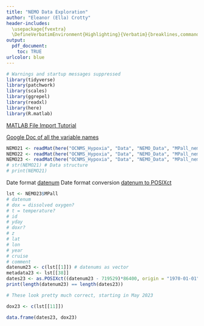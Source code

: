```yaml
---
title: "NEMO Data Exploration"
author: "Eleanor (Ella) Crotty"
header-includes:
  \usepackage{fvextra}
  \DefineVerbatimEnvironment{Highlighting}{Verbatim}{breaklines,commandchars=\\\{\}}
output:
  pdf_document:
    toc: TRUE
urlcolor: blue
---
```


```r
# Warnings and startup messages suppressed
library(tidyverse)
library(patchwork)
library(scales)
library(ggrepel)
library(readxl)
library(here)
library(R.matlab)
```
[MATLAB File Import Tutorial](https://www.kaggle.com/code/rtatman/reading-mat-files-into-r)

[Google Doc of all the variable names](https://docs.google.com/document/d/1SiRRqH9jys-Y2ktuFyQ8E0s6KkJ8H664Lvph6HtfY78/edit)

```r
NEMO21 <- readMat(here("OCNMS_Hypoxia", "Data", "NEMO_Data", "MPall_nemo21a_sn106.mat"))
NEMO22 <- readMat(here("OCNMS_Hypoxia", "Data", "NEMO_Data", "MPall_nemo22a_sn106.mat"))
NEMO23 <- readMat(here("OCNMS_Hypoxia", "Data", "NEMO_Data", "MPall_nemo23a_sn106.mat"))
# str(NEMO21) # Data structure
# print(NEMO21)
```

Date format [datenum](https://www.mathworks.com/help/matlab/ref/datenum.html)
Date format conversion [datenum to POSIXct](https://stackoverflow.com/questions/30072063/how-to-extract-the-time-using-r-from-a-matlab-serial-date-number)

```r
lst <- NEMO23$MPall
# datenum
# dox = dissolved oxygen?
# t = temperature?
# id
# yday
# doxr?
# z
# lat
# lon
# year
# cruise
# comment
datenum23 <- c(lst[[1]]) # datenums as vector
metadata23 <- lst[[38]]
dates23 <- as.POSIXct((datenum23 - 719529)*86400, origin = "1970-01-01", tz = "UTC") # subtract to get origin = January 0, 0000 (this is a made up date so as.POSIXct won't handle it natively), need to multiply by seconds in a day to go from datenum (days since made up Matlab epoch) to POSIXct (seconds since Unix epoch). Just kinda hoping they were using UTC here.
print(length(datenum23) == length(dates23))

# These look pretty much correct, starting in May 2023

dox23 <- c(lst[[11]])
```

```r
data.frame(dates23, dox23)
```

